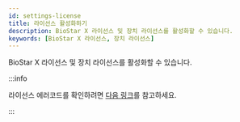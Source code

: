 ```yaml
---
id: settings-license
title: 라이선스 활성화하기
description: BioStar X 라이선스 및 장치 라이선스를 활성화할 수 있습니다.
keywords: [BioStar X 라이선스, 장치 라이선스]
---
```


BioStar X 라이선스 및 장치 라이선스를 활성화할 수 있습니다.

:::info

라이선스 에러코드를 확인하려면 [다음 링크](https://reprisesoftware.com/docs/isv/appendix/appendix-b-rlm-status-values.html)를 참고하세요.

:::

<DocCardList />